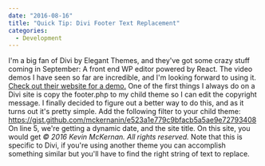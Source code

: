 ```yaml
---
date: "2016-08-16"
title: "Quick Tip: Divi Footer Text Replacement"
categories:
  - Development
---
```


I'm a big fan of Divi by Elegant Themes, and they've got some crazy stuff coming in September: A front end WP editor powered by React. The video demos I have seen so far are incredible, and I'm looking forward to using it. [Check out their website for a demo.](https://www.elegantthemes.com/blog/divi-resources/divi-3-0-sneak-peek-the-very-first-video-screencast-of-the-new-builder-in-action) One of the first things I always do on a Divi site is copy the footer.php to my child theme so I can edit the copyright message. I finally decided to figure out a better way to do this, and as it turns out it's pretty simple. Add the following filter to your child theme: https://gist.github.com/mckernanin/e523a1e779c9bfacb5a5ae9e72793408 On line 5, we're getting a dynamic date, and the site title. On this site, you would get *© 2016 Kevin McKernan. All rights reserved.* Note that this is specific to Divi, if you're using another theme you can accomplish something similar but you'll have to find the right string of text to replace.
